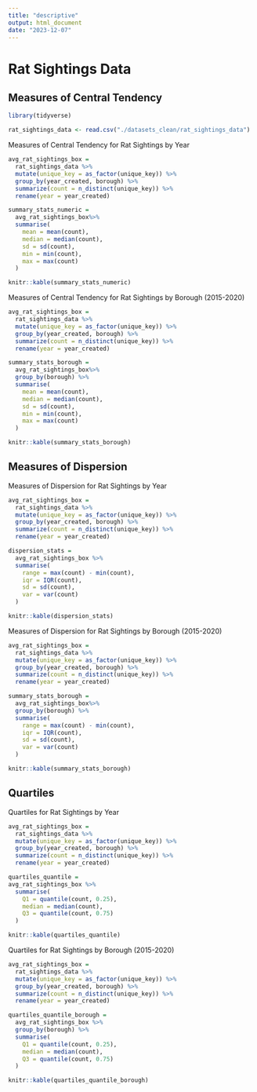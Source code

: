 ```yaml
---
title: "descriptive"
output: html_document
date: "2023-12-07"
---
```

# Rat Sightings Data

## Measures of Central Tendency

```r
library(tidyverse)

rat_sightings_data <- read.csv("./datasets_clean/rat_sightings_data")
```

Measures of Central Tendency for Rat Sightings by Year

```r
avg_rat_sightings_box = 
  rat_sightings_data %>% 
  mutate(unique_key = as_factor(unique_key)) %>% 
  group_by(year_created, borough) %>% 
  summarize(count = n_distinct(unique_key)) %>% 
  rename(year = year_created)

summary_stats_numeric = 
  avg_rat_sightings_box%>%
  summarise(
    mean = mean(count),
    median = median(count),
    sd = sd(count),
    min = min(count),
    max = max(count)
  )

knitr::kable(summary_stats_numeric)
```

Measures of Central Tendency for Rat Sightings by Borough (2015-2020)

```r
avg_rat_sightings_box = 
  rat_sightings_data %>% 
  mutate(unique_key = as_factor(unique_key)) %>% 
  group_by(year_created, borough) %>% 
  summarize(count = n_distinct(unique_key)) %>% 
  rename(year = year_created)

summary_stats_borough = 
  avg_rat_sightings_box%>%
  group_by(borough) %>% 
  summarise(
    mean = mean(count),
    median = median(count),
    sd = sd(count),
    min = min(count),
    max = max(count)
  )

knitr::kable(summary_stats_borough)
```

## Measures of Dispersion 

Measures of Dispersion for Rat Sightings by Year

```r
avg_rat_sightings_box = 
  rat_sightings_data %>% 
  mutate(unique_key = as_factor(unique_key)) %>% 
  group_by(year_created, borough) %>% 
  summarize(count = n_distinct(unique_key)) %>% 
  rename(year = year_created)

dispersion_stats = 
  avg_rat_sightings_box %>%
  summarise(
    range = max(count) - min(count),
    iqr = IQR(count),
    sd = sd(count),
    var = var(count)
  )

knitr::kable(dispersion_stats)
```

Measures of Dispersion for Rat Sightings by Borough (2015-2020)

```r
avg_rat_sightings_box = 
  rat_sightings_data %>% 
  mutate(unique_key = as_factor(unique_key)) %>% 
  group_by(year_created, borough) %>% 
  summarize(count = n_distinct(unique_key)) %>% 
  rename(year = year_created)

summary_stats_borough = 
  avg_rat_sightings_box%>%
  group_by(borough) %>% 
  summarise(
    range = max(count) - min(count),
    iqr = IQR(count),
    sd = sd(count),
    var = var(count)
  )

knitr::kable(summary_stats_borough)
```


## Quartiles

Quartiles for Rat Sightings by Year

```r
avg_rat_sightings_box = 
  rat_sightings_data %>% 
  mutate(unique_key = as_factor(unique_key)) %>% 
  group_by(year_created, borough) %>% 
  summarize(count = n_distinct(unique_key)) %>% 
  rename(year = year_created)

quartiles_quantile =
avg_rat_sightings_box %>%
  summarise(
    Q1 = quantile(count, 0.25),
    median = median(count),
    Q3 = quantile(count, 0.75)
  )

knitr::kable(quartiles_quantile)
```

Quartiles for Rat Sightings by Borough (2015-2020)

```r
avg_rat_sightings_box = 
  rat_sightings_data %>% 
  mutate(unique_key = as_factor(unique_key)) %>% 
  group_by(year_created, borough) %>% 
  summarize(count = n_distinct(unique_key)) %>% 
  rename(year = year_created)

quartiles_quantile_borough = 
  avg_rat_sightings_box %>%
  group_by(borough) %>% 
  summarise(
    Q1 = quantile(count, 0.25),
    median = median(count),
    Q3 = quantile(count, 0.75)
  )

knitr::kable(quartiles_quantile_borough)
```